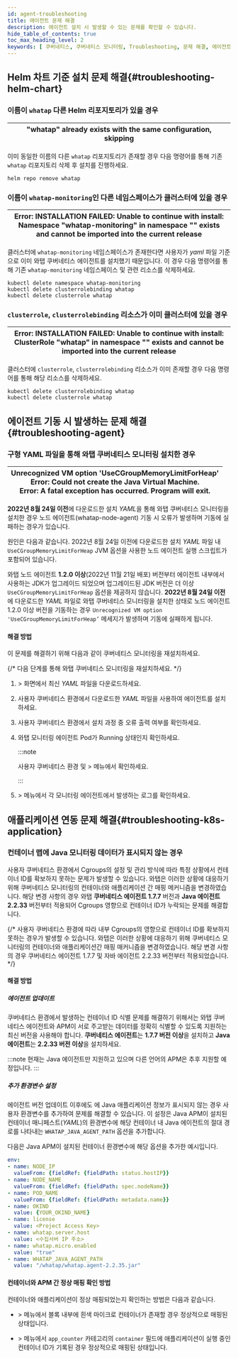 ```yaml
---
id: agent-troubleshooting
title: 에이전트 문제 해결
description: 에이전트 설치 시 발생할 수 있는 문제를 확인할 수 있습니다.
hide_table_of_contents: true
toc_max_heading_level: 2
keywords: [ 쿠버네티스, 쿠버네티스 모니터링, Troubleshooting, 문제 해결, 에이전트 문제 ]
---
```


## Helm 차트 기준 설치 문제 해결{#troubleshooting-helm-chart}

<div class ='faq'>

### 이름이 `whatap` 다른 Helm 리포지토리가 있을 경우

|"whatap" already exists with the same configuration, skipping|
|---|

이미 동일한 이름의 다른 `whatap` 리포지토리가 존재할 경우 다음 명령어를 통해 기존 `whatap` 리포지토리 삭제 후 설치를 진행하세요.

```shell 
helm repo remove whatap
```

### 이름이 `whatap-monitoring`인 다른 네임스페이스가 클러스터에 있을 경우 

|Error: INSTALLATION FAILED: Unable to continue with install: Namespace "whatap-monitoring" in namespace "" exists and cannot be imported into the current release|
|---|

클러스터에 `whatap-monitoring` 네임스페이스가 존재한다면 사용자가 *yaml* 파일 기준으로 이미 와탭 쿠버네티스 에이전트를 설치했기 때문입니다. 이 경우 다음 명령어를 통해 기존 `whatap-monitoring` 네임스페이스 및 관련 리소스를 삭제하세요.

```shell 
kubectl delete namespace whatap-monitoring
kubectl delete clusterrolebinding whatap
kubectl delete clusterrole whatap
```

### `clusterrole`, `clusterrolebinding` 리소스가 이미 클러스터에 있을 경우

|Error: INSTALLATION FAILED: Unable to continue with install: ClusterRole "whatap" in namespace "" exists and cannot be imported into the current release|
|---|

클러스터에 `clusterrole`, `clusterrolebinding` 리소스가 이미 존재할 경우 다음 명령어를 통해 해당 리소스를 삭제하세요.

```shell 
kubectl delete clusterrolebinding whatap
kubectl delete clusterrole whatap
```

</div>

## 에이전트 기동 시 발생하는 문제 해결{#troubleshooting-agent}

<div class ='faq'>

### 구형 YAML 파일을 통해 와탭 쿠버네티스 모니터링 설치한 경우 

|Unrecognized VM option 'UseCGroupMemoryLimitForHeap'<br/>Error: Could not create the Java Virtual Machine.<br/>Error: A fatal exception has occurred. Program will exit.|
|---|

**2022년 8월 24일 이전**에 다운로드한 설치 *YAML*을 통해 와탭 쿠버네티스 모니터링을 설치한 경우 노드 에이전트(whatap-node-agent) 기동 시 오류가 발생하며 기동에 실패하는 경우가 있습니다. 

원인은 다음과 같습니다. 2022년 8월 24일 이전에 다운로드한 설치 *YAML* 파일 내 `UseCGroupMemoryLimitForHeap` JVM 옵션을 사용한 노드 에이전트 실행 스크립트가 포함되어 있습니다. 

와탭 노드 에이전트 **1.2.0 이상**(2022년 11월 21일 배포) 버전부터 에이전트 내부에서 사용하는 JDK가 업그레이드 되었으며 업그레이드된 JDK 버전은 더 이상 `UseCGroupMemoryLimitForHeap` 옵션을 제공하지 않습니다. **2022년 8월 24일 이전**에 다운로드한 *YAML* 파일로 와탭 쿠버네티스 모니터링을 설치한 상태로 노드 에이전트 1.2.0 이상 버전을 기동하는 경우 `Unrecognized VM option 'UseCGroupMemoryLimitForHeap’` 메세지가 발생하며 기동에 실패하게 됩니다.

#### 해결 방법

이 문제를 해결하기 위해 다음과 같이 쿠버네티스 모니터링을 재설치하세요. 

{/* 다음 단계를 통해 와탭 쿠버네티스 모니터링을 재설치하세요. */}

1. <Cmdname sid="side_management" className="uitext" />  > <Cmdname sid="agentInstall" className="uitext" /> 화면에서 최신 *YAML* 파일을 다운로드하세요.

1. 사용자 쿠버네티스 환경에서 다운로드한 *YAML* 파일을 사용하여 에이전트를 설치하세요. 

1. 사용자 쿠버네티스 환경에서 설치 과정 중 오류 출력 여부를 확인하세요.

1. 와탭 모니터링 에이전트 Pod가 Running 상태인지 확인하세요.

    :::note 

    사용자 쿠버네티스 환경 및 <Cmdname sid="side_workload" className="uitext" /> > <Cmdname sid="side_podList" className="uitext" /> 메뉴에서 확인하세요.

    :::

1. <Cmdname sid="side_management" className="uitext" /> > <Cmdname sid="side_kubernetesAgentList" className="uitext" /> 메뉴에서 각 모니터링 에이전트에서 발생하는 로그를 확인하세요.

</div>


## 애플리케이션 연동 문제 해결{#troubleshooting-k8s-application} 

### 컨테이너 맵에 Java 모니터링 데이터가 표시되지 않는 경우

사용자 쿠버네티스 환경에서 Cgroups의 설정 및 관리 방식에 따라 특정 상황에서 컨테이너 ID를 확보하지 못하는 문제가 발생할 수 있습니다. 와탭은 이러한 상황에 대응하기 위해 쿠버네티스 모니터링의 컨테이너와 애플리케이션 간 매핑 메커니즘을 변경하였습니다. 해당 변경 사항의 경우 와탭 **쿠버네티스 에이전트 1.7.7** 버전과 **Java 에이전트 2.2.33** 버전부터 적용되어 Cgroups 영향으로 컨테이너 ID가 누락되는 문제를 해결합니다. 

{/* 사용자 쿠버네티스 환경에 따라 내부 Cgroups의 영향으로 컨테이너 ID를 확보하지 못하는 경우가 발생할 수 있습니다. 와탭은 이러한 상황에 대응하기 위해 쿠버네티스 모니터링의 컨테이너와 애플리케이션간 매핑 매커니즘을 변경하였습니다. 해당 변경 사항의 경우 쿠버네티스 에이전트 1.7.7 및 자바 에이전트 2.2.33 버전부터 적용되었습니다.  */}

#### 해결 방법 

##### 에이전트 업데이트

쿠버네티스 환경에서 발생하는 컨테이너 ID 식별 문제를 해결하기 위해서는 와탭 쿠버네티스 에이전트와 APM이 서로 주고받는 데이터를 정확히 식별할 수 있도록 지원하는 최신 버전을 사용해야 합니다. **쿠버네티스 에이전트**는 **1.7.7 버전 이상**을 설치하고 **Java 에이전트**는 **2.2.33 버전 이상**을 설치하세요. 

:::note 
현재는 Java 에이전트만 지원하고 있으며 다른 언어의 APM은 추후 지원할 예정입니다. 
:::

##### 추가 환경변수 설정

에이전트 버전 업데이트 이후에도 <Cmdname sid="side_containerMap" className="uitext" />에 Java 애플리케이션 정보가 표시되지 않는 경우 사용자 환경변수를 추가하여 문제를 해결할 수 있습니다. 이 설정은 Java APM이 설치된 컨테이너 매니페스트(*YAML*)의 환경변수에 해당 컨테이너 내 Java 에이전트의 절대 경로를 나타내는 `WHATAP_JAVA_AGENT_PATH` 옵션을 추가합니다. 

다음은 Java APM이 설치된 컨테이너 환경변수에 해당 옵션을 추가한 예시입니다. 

```YAML
env:
- name: NODE_IP
  valueFrom: {fieldRef: {fieldPath: status.hostIP}}
- name: NODE_NAME
  valueFrom: {fieldRef: {fieldPath: spec.nodeName}}
- name: POD_NAME
  valueFrom: {fieldRef: {fieldPath: metadata.name}}
- name: OKIND
  value: {YOUR_OKIND_NAME}
- name: license
  value: <Project Access Key>
- name: whatap.server.host
  value: <수집서버 IP 주소>
- name: whatap.micro.enabled
  value: "true"
- name: WHATAP_JAVA_AGENT_PATH
  value: "/whatap/whatap.agent-2.2.35.jar"
```

#### 컨테이너와 APM 간 정상 매핑 확인 방법 

컨테이너와 애플리케이션이 정상 매핑되었는지 확인하는 방법은 다음과 같습니다. 

* <Cmdname sid="side_dashboard" className="uitext" /> &gt; <Cmdname sid="side_containerMap" className="uitext" /> 메뉴에서 <Cmdname sid="side_containerMap" className="uitext" /> 블록 내부에 흰색 마이크로 컨테이너가 존재할 경우 정상적으로 매핑된 상태입니다. 

* <Cmdname sid="side_analysis" className="uitext" /> &gt; <Cmdname sid="side_metricsSearch" className="uitext" /> 메뉴에서 `app_counter` 카테고리의 `container` 필드에 애플리케이션이 실행 중인 컨테이너 ID가 기록된 경우 정상적으로 매핑된 상태입니다. 